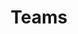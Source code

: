 ---
title: "Teams"
description: "Discover how to create and manage teams, invite collaborators, and organize work across projects in Wikio."
sidebarTitle: "Teams"
mode: "wide"
icon: "users"
keywords: ['teams', 'collaboration', 'invite', 'members']
---